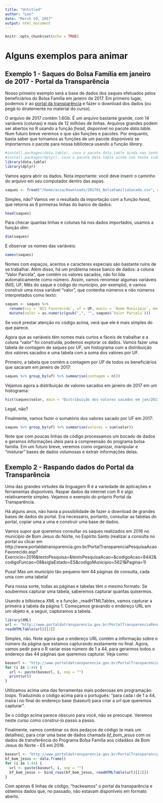 ```yaml
---
title: "Untitled"
author: "Leo"
date: "March 19, 2017"
output: html_document
---
```


```r
knitr::opts_chunk$set(echo = TRUE)
```

# Alguns exemplos para animar

## Exemplo 1 - Saques do Bolsa Família em janeiro de 2017 - Portal da Transparência

Nosso primeiro exemplo será a base de dados dos saques efetuados pelos beneficiários do Bolsa Família em janeiro de 2017. Em primeiro lugar, podemos ir ao [portal da transparência](http://www.portaldatransparencia.gov.br/downloads/mensal.asp?c=BolsaFamiliaSacado#exercicios2017) e fazer o download dos dados (ou pegá-lo diratemente no material do curso).

O arquivo de 2017 contém 1.6Gb. É um arquivo bastante grande, com 14 variáveis (colunas) e mais de 12 milhões de linhas. Arquivos grandes podem ser abertos no R usando a função _fread_, disponível no pacote _data.table_. Num futuro breve veremos o que são funções e pacotes. Por enquanto, basta saber que tornamos as funções de um pacote disponíveis se importarmos o pacote para nossa biblioteca usando a função _library_.

```r
#install.packages(data.table), caso o pacote data.table ainda nao tenha sido instalado
#install.packages(dplyr), caso o pacote data.table ainda nao tenha sido instalado
library(data.table)
library(dplyr)
```

Vamos agora abrir os dados. Nota importante: você deve inserir o caminho do arquivo em seu computador dentro das aspas.

```r
saques <- fread("/home/acsa/Downloads/201701_BolsaFamiliaSacado.csv", encoding = "Latin-1")
```

Simples, não? Vamos ver o resultado da importação com a função _head_, que retorna as 6 primeiras linhas do banco de dados:

```r
head(saques)
```

Para checar quantas linhas e colunas há nos dados importados, usamos a função _dim_:

```r
dim(saques)
```

E observar os nomes das variáveis:

```r
names(saques)
```

Nomes com espaços, acentos e caracteres especiais são bastante ruins de se trabalhar. Além disso, há um problema nesse banco de dados: a coluna "Valor Parcela", que contém os valores sacados, não foi lida automaticamente como número. Assim, vamos renomear algumas variáveis (NIS, UF, Mês do saque e código do município, por exemplo), e vamos construir uma nova variável "valor", que contenha números e não números interpretados como texto:


```r
saques <- saques %>% 
  rename(nis = `NIS Favorecido`, uf = UF, munic = `Nome Município`, mes = `Mês Referência Parcela`) %>%
  mutate(valor = as.numeric(gsub(",", "", saques$`Valor Parcela`)))
```

Se você prestar atenção no código acima, verá que ele é mais simples do que parece.

Agora que as variáveis têm nomes mais curtos e fáceis de trabalhar e a coluna "valor" foi construída, podemos explorar os dados. Vamos fazer uma tabela de contagem de saques por UF, um histograma com a distribuição dos valores sacados e uma tabela com a soma dos valores por UF.

Primeiro, a tabela que contém a contagem por UF de todos os beneficiários que sacaram em janeiro de 2017:
  
```r
saques %>% group_by(uf) %>% summarise(contagem = n())
```

Vejamos agora a distribuição de valores sacados em janeiro de 2017 em um histograma:
  
```r
hist(saques$valor, main = "Distribuição dos valores sacados em jan/2017", xlab = "R$", ylab = "Frequência")
```

Legal, não?

Finalmente, vamos fazer o somatório dos valores sacado por UF em 2017:
  
```r
saques %>% group_by(uf) %>% summarise(valores = sum(valor))
```

Note que com poucas linhas de código processamos um bocado de dados e geramos informações úteis para a compreensão do programa bolsa família. Em um futuro breve, veremos como organizar, manipular e "misturar" bases de dados volumosas e extrair informações delas.

## Exemplo 2 - Raspando dados do Portal da Transparência

Uma das grandes virtudes da linguagem R é a variedade de aplicações e ferramentas disponíveis. Raspar dados da internet com R é algo relativamente simples. Vejamos o exemplo do próprio Portal da Transparência.

Há alguns anos, não havia a possibilidade de fazer o download de grandes bases de dados do portal. Era necessário, portanto, consultar as tabelas do portal, copiar uma a uma e construir uma base de dados.

Vamos supor que queremos consultar os saques realizados em 2016 no município de Bom Jesus do Norte, no Espírito Santo (realizar a consulta no portal ou clicar em http://www.portaldatransparencia.gov.br/PortalTransparenciaPesquisaAcaoFavorecido.asp?Exercicio=2016&textoPesquisa=&textoPesquisaAcao=&codigoAcao=8442&codigoFuncao=08&siglaEstado=ES&codigoMunicipio=5621&Pagina=1)

Puxa! Mas um município tão pequeno tem 44 páginas de consulta, cada uma com uma tabela!

Para nossa sorte, todas as páginas e tabelas têm o mesmo formato. Se soubermos capturar uma tabela, saberemos capturar quantas quisermos.

Usando a bilbioteca _XML_ e a função _readHTMLTables, vamos capturar a primeira a tabela da página 1. Começamos gravando o endereço URL em um objeto e, a seguir, capturamos a tabela.

```r
library(XML)
url <- "http://www.portaldatransparencia.gov.br/PortalTransparenciaPesquisaAcaoFavorecido.asp?Exercicio=2016&textoPesquisa=&textoPesquisaAcao=&codigoAcao=8442&codigoFuncao=08&siglaEstado=ES&codigoMunicipio=5621&Pagina=1"
readHTMLTable(url)[[2]]
```

Simples, não. Note agora que o endereço URL contém a informação sobre o número da página que estamos capturando exatamente no final. Agora, vamos pedir para o R variar esse número de 1 a 44, para gerarmos todos o endereço das 44 páginas que queremos capturar. Veja como:

```r
baseurl <- "http://www.portaldatransparencia.gov.br/PortalTransparenciaPesquisaAcaoFavorecido.asp?Exercicio=2016&textoPesquisa=&textoPesquisaAcao=&codigoAcao=8442&codigoFuncao=08&siglaEstado=ES&codigoMunicipio=5621&Pagina="
for (i in 1:44) {
  url <- paste(baseurl, i, sep = "")
  print(url)
}
```

Utilizamos acima uma das ferramentas mais poderosas em programação: _loops_. Traduzindo o código acima para o português: "para cada i de 1 a 44, insira i no final do endereço base (baseurl) para criar a url que queremos capturar".

Se o código acima parece obscuro para você, não se preocupe. Veremos neste curso como construí-lo passo a passo.

Finalmente, vamos combinar os dois pedaços de código (e mais um detalhes), para criar uma base de dados chamada _bf_bom_jesus_ com os dados de transferência do Programa Bolsa Família aos cidadãos de Bom Jesus do Norte - ES em 2016.

```r
baseurl <- "http://www.portaldatransparencia.gov.br/PortalTransparenciaPesquisaAcaoFavorecido.asp?Exercicio=2016&textoPesquisa=&textoPesquisaAcao=&codigoAcao=8442&codigoFuncao=08&siglaEstado=ES&codigoMunicipio=5621&Pagina="
bf_bom_jesus <- data.frame()
for (i in 1:44) {
  url <- paste(baseurl, i, sep = "")
  bf_bom_jesus <- bind_rows(bf_bom_jesus, readHTMLTable(url)[[2]])
}
```

Com apenas 6 linhas de código, "hackeamos" o portal da transparência e obtemos dados que, no passado, não estavam disponíveis em formato aberto.
